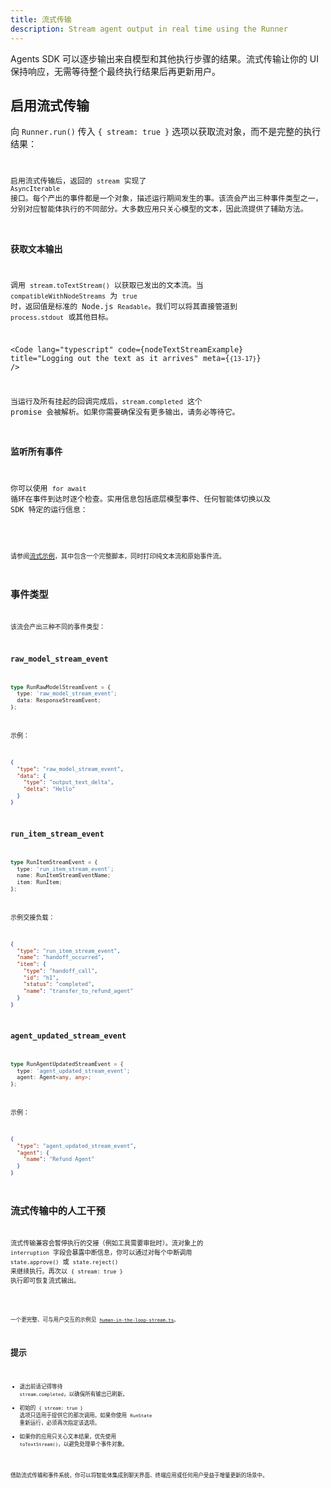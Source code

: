 ```yaml
---
title: 流式传输
description: Stream agent output in real time using the Runner
---
```



Agents SDK 可以逐步输出来自模型和其他执行步骤的结果。流式传输让你的 UI 保持响应，无需等待整个最终执行结果后再更新用户。

## 启用流式传输

向 `Runner.run()` 传入 `{ stream: true }` 选项以获取流对象，而不是完整的执行结果：

<Code
  lang="typescript"
  code={basicStreamingExample}
  title="Enabling streaming"
/>

启用流式传输后，返回的 `stream` 实现了 `AsyncIterable` 接口。每个产出的事件都是一个对象，描述运行期间发生的事。该流会产出三种事件类型之一，分别对应智能体执行的不同部分。大多数应用只关心模型的文本，因此流提供了辅助方法。

### 获取文本输出

调用 `stream.toTextStream()` 以获取已发出的文本流。当 `compatibleWithNodeStreams` 为 `true` 时，返回值是标准的 Node.js `Readable`。我们可以将其直接管道到 `process.stdout` 或其他目标。

<Code
  lang="typescript"
  code={nodeTextStreamExample}
  title="Logging out the text as it arrives"
  meta={`{13-17}`}
/>

当运行及所有挂起的回调完成后，`stream.completed` 这个 promise 会被解析。如果你需要确保没有更多输出，请务必等待它。

### 监听所有事件

你可以使用 `for await` 循环在事件到达时逐个检查。实用信息包括底层模型事件、任何智能体切换以及 SDK 特定的运行信息：

<Code
  lang="typescript"
  code={handleAllEventsExample}
  title="Listening to all events"
/>

请参阅[流式示例](https://github.com/openai/openai-agents-js/tree/main/examples/agent-patterns/streamed.ts)，其中包含一个完整脚本，同时打印纯文本流和原始事件流。

## 事件类型

该流会产出三种不同的事件类型：

### raw_model_stream_event

```ts
type RunRawModelStreamEvent = {
  type: 'raw_model_stream_event';
  data: ResponseStreamEvent;
};
```

示例：

```json
{
  "type": "raw_model_stream_event",
  "data": {
    "type": "output_text_delta",
    "delta": "Hello"
  }
}
```

### run_item_stream_event

```ts
type RunItemStreamEvent = {
  type: 'run_item_stream_event';
  name: RunItemStreamEventName;
  item: RunItem;
};
```

示例交接负载：

```json
{
  "type": "run_item_stream_event",
  "name": "handoff_occurred",
  "item": {
    "type": "handoff_call",
    "id": "h1",
    "status": "completed",
    "name": "transfer_to_refund_agent"
  }
}
```

### agent_updated_stream_event

```ts
type RunAgentUpdatedStreamEvent = {
  type: 'agent_updated_stream_event';
  agent: Agent<any, any>;
};
```

示例：

```json
{
  "type": "agent_updated_stream_event",
  "agent": {
    "name": "Refund Agent"
  }
}
```

## 流式传输中的人工干预

流式传输兼容会暂停执行的交接（例如工具需要审批时）。流对象上的 `interruption` 字段会暴露中断信息，你可以通过对每个中断调用 `state.approve()` 或 `state.reject()` 来继续执行。再次以 `{ stream: true }` 执行即可恢复流式输出。

<Code
  lang="typescript"
  code={streamedHITLExample}
  title="Handling human approval while streaming"
/>

一个更完整、可与用户交互的示例见
[`human-in-the-loop-stream.ts`](https://github.com/openai/openai-agents-js/tree/main/examples/agent-patterns/human-in-the-loop-stream.ts)。

## 提示

- 退出前请记得等待 `stream.completed`，以确保所有输出已刷新。
- 初始的 `{ stream: true }` 选项只适用于提供它的那次调用。如果你使用 `RunState` 重新运行，必须再次指定该选项。
- 如果你的应用只关心文本结果，优先使用 `toTextStream()`，以避免处理单个事件对象。

借助流式传输和事件系统，你可以将智能体集成到聊天界面、终端应用或任何用户受益于增量更新的场景中。
